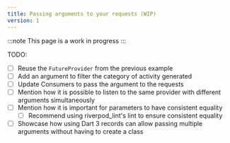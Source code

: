```yaml
---
title: Passing arguments to your requests (WIP)
version: 1
---
```


:::note
This page is a work in progress
:::

TODO:

- [ ] Reuse the `FutureProvider` from the previous example
- [ ] Add an argument to filter the category of activity generated
- [ ] Update Consumers to pass the argument to the requests
- [ ] Mention how it is possible to listen to the same provider
      with different arguments simultaneously
- [ ] Mention how it is important for parameters to have consistent equality
  - [ ] Recommend using riverpod_lint's lint to ensure consistent equality
- [ ] Showcase how using Dart 3 records can allow passing multiple arguments
      without having to create a class
